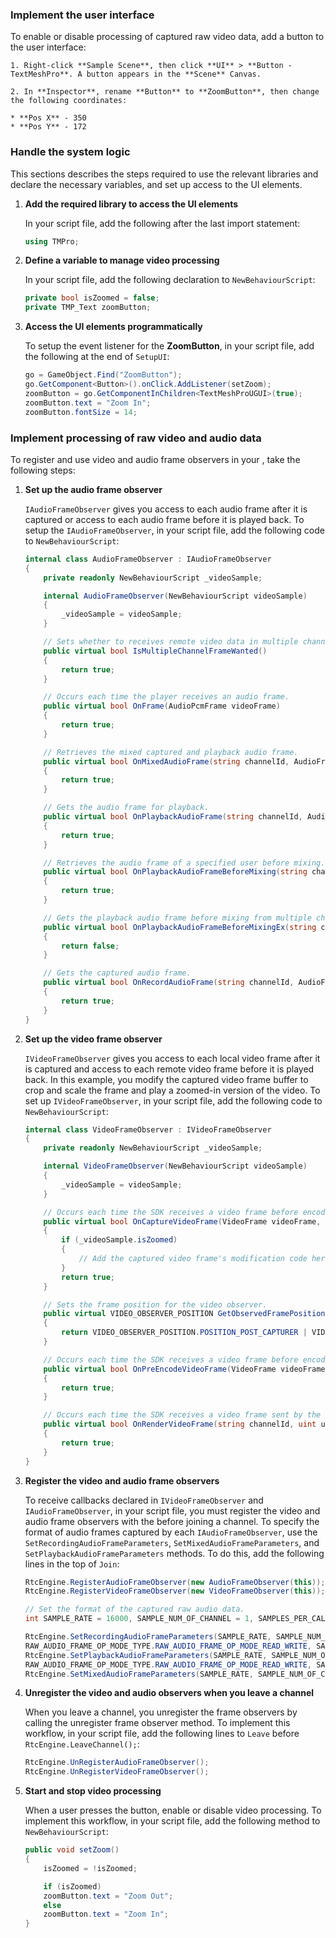 
<PlatformWrapper platform="unity">

### Implement the user interface

To enable or disable processing of captured raw video data, add a button to the user interface:

    1. Right-click **Sample Scene**, then click **UI** > **Button - TextMeshPro**. A button appears in the **Scene** Canvas.

    2. In **Inspector**, rename **Button** to **ZoomButton**, then change the following coordinates:

    * **Pos X** - 350
    * **Pos Y** - 172

### Handle the system logic

This sections describes the steps required to use the relevant libraries and declare the necessary variables, and set up access to the UI elements.

1.  **Add the required library to access the UI elements**

    In your script file, add the following after the last import statement:

    ```csharp
    using TMPro;
    ```

1.  **Define a variable to manage video processing**

    In your script file, add the following declaration to `NewBehaviourScript`:

    ```csharp
    private bool isZoomed = false;
    private TMP_Text zoomButton;
    ```

1. **Access the UI elements programmatically**

    To setup the event listener for the **ZoomButton**, in your script file, add the following at the end of `SetupUI`:

    ```csharp
    go = GameObject.Find("ZoomButton");
    go.GetComponent<Button>().onClick.AddListener(setZoom);
    zoomButton = go.GetComponentInChildren<TextMeshProUGUI>(true);
    zoomButton.text = "Zoom In";
    zoomButton.fontSize = 14;
    ```

### Implement processing of raw video and audio data

To register and use video and audio frame observers in your <Vpl k="CLIENT" />, take the following steps:

1.  **Set up the audio frame observer**

    `IAudioFrameObserver` gives you access to each audio frame after it is captured or access to each audio frame before it is played back. To setup the `IAudioFrameObserver`, in your script file, add the following code to `NewBehaviourScript`:

    ```csharp
    internal class AudioFrameObserver : IAudioFrameObserver
    {
        private readonly NewBehaviourScript _videoSample;

        internal AudioFrameObserver(NewBehaviourScript videoSample)
        {
            _videoSample = videoSample;
        }

        // Sets whether to receives remote video data in multiple channels.
        public virtual bool IsMultipleChannelFrameWanted()
        {
            return true;
        }

        // Occurs each time the player receives an audio frame.
        public virtual bool OnFrame(AudioPcmFrame videoFrame)
        {
            return true;
        }

        // Retrieves the mixed captured and playback audio frame.
        public virtual bool OnMixedAudioFrame(string channelId, AudioFrame audioFrame)
        {
            return true;
        }

        // Gets the audio frame for playback.
        public virtual bool OnPlaybackAudioFrame(string channelId, AudioFrame audioFrame)
        {
            return true;
        }

        // Retrieves the audio frame of a specified user before mixing.
        public virtual bool OnPlaybackAudioFrameBeforeMixing(string channelId, uint uid, AudioFrame audioFrame)
        {
            return true;
        }

        // Gets the playback audio frame before mixing from multiple channels.
        public virtual bool OnPlaybackAudioFrameBeforeMixingEx(string channelId, uint uid, AudioFrame audioFrame)
        {
            return false;
        }

        // Gets the captured audio frame.
        public virtual bool OnRecordAudioFrame(string channelId, AudioFrame audioFrame)
        {
            return true;
        }
    }
    ```

2.  **Set up the video frame observer**

    `IVideoFrameObserver` gives you access to each local video frame after it is captured and access to each remote video frame before it is played back. In this example, you modify the captured video frame buffer to crop and scale the frame and play a zoomed-in version of the video. To set up `IVideoFrameObserver`, in your script file, add the following code to `NewBehaviourScript`:

    ```csharp
    internal class VideoFrameObserver : IVideoFrameObserver
    {
        private readonly NewBehaviourScript _videoSample;

        internal VideoFrameObserver(NewBehaviourScript videoSample)
        {
            _videoSample = videoSample;
        }

        // Occurs each time the SDK receives a video frame before encoding.
        public virtual bool OnCaptureVideoFrame(VideoFrame videoFrame, VideoFrameBufferConfig config)
        {
            if (_videoSample.isZoomed)
            {
                // Add the captured video frame's modification code here
            }
            return true;
        }

        // Sets the frame position for the video observer.
        public virtual VIDEO_OBSERVER_POSITION GetObservedFramePosition()
        {
            return VIDEO_OBSERVER_POSITION.POSITION_POST_CAPTURER | VIDEO_OBSERVER_POSITION.POSITION_PRE_RENDERER;
        }

        // Occurs each time the SDK receives a video frame before encoding.
        public virtual bool OnPreEncodeVideoFrame(VideoFrame videoFrame, VideoFrameBufferConfig config)
        {
            return true;
        }

        // Occurs each time the SDK receives a video frame sent by the remote user.
        public virtual bool OnRenderVideoFrame(string channelId, uint uid, VideoFrame videoFrame)
        {
            return true;
        }
    }
    ```

3.  **Register the video and audio frame observers**

    To receive callbacks declared in `IVideoFrameObserver` and `IAudioFrameObserver`, in your script file, you must register the video and audio frame observers with the <Vg k="ENGINE" /> before joining a channel. To specify the format of audio frames captured by each `IAudioFrameObserver`, use the `SetRecordingAudioFrameParameters`, `SetMixedAudioFrameParameters`, and `SetPlaybackAudioFrameParameters` methods. To do this, add the following lines in the top of `Join`:

    ```csharp
    RtcEngine.RegisterAudioFrameObserver(new AudioFrameObserver(this));
    RtcEngine.RegisterVideoFrameObserver(new VideoFrameObserver(this));

    // Set the format of the captured raw audio data.
    int SAMPLE_RATE = 16000, SAMPLE_NUM_OF_CHANNEL = 1, SAMPLES_PER_CALL = 1024;

    RtcEngine.SetRecordingAudioFrameParameters(SAMPLE_RATE, SAMPLE_NUM_OF_CHANNEL,
    RAW_AUDIO_FRAME_OP_MODE_TYPE.RAW_AUDIO_FRAME_OP_MODE_READ_WRITE, SAMPLES_PER_CALL);
    RtcEngine.SetPlaybackAudioFrameParameters(SAMPLE_RATE, SAMPLE_NUM_OF_CHANNEL,
    RAW_AUDIO_FRAME_OP_MODE_TYPE.RAW_AUDIO_FRAME_OP_MODE_READ_WRITE, SAMPLES_PER_CALL);
    RtcEngine.SetMixedAudioFrameParameters(SAMPLE_RATE, SAMPLE_NUM_OF_CHANNEL, SAMPLES_PER_CALL);
    ```

4.  **Unregister the video and audio observers when you leave a channel**

    When you leave a channel, you unregister the frame observers by calling the unregister frame observer method. To implement this workflow, in your script file, add the following lines to `Leave` before `RtcEngine.LeaveChannel();`:

    ```csharp
    RtcEngine.UnRegisterAudioFrameObserver();
    RtcEngine.UnRegisterVideoFrameObserver();
    ```

5.  **Start and stop video processing**

    When a user presses the button, enable or disable video processing. To implement this workflow, in your script file, add the following method to `NewBehaviourScript`:

    ```csharp
    public void setZoom()
    {
        isZoomed = !isZoomed;

        if (isZoomed)
        zoomButton.text = "Zoom Out";
        else
        zoomButton.text = "Zoom In";
    }
    ```

</PlatformWrapper>
